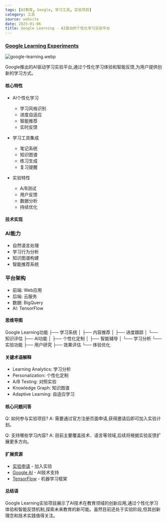 ```yaml
---
tags: [AI教育, Google, 学习工具, 实验项目]
category: 工具
source: website
date: 2025-01-06
title: Google Learning - AI驱动的个性化学习实验平台
---
```


### [Google Learning Experiments](https://learning.google.com/experiments/learn-about/signup)

![google-learning.webp](https://img.mengpeng.tech/i/2025/01/15/67874786e045d.webp)

Google推出的AI驱动学习实验平台,通过个性化学习体验和智能反馈,为用户提供创新的学习方式。

#### 核心特性

- AI个性化学习
  - 学习风格识别
  - 进度自适应
  - 智能推荐
  - 实时反馈
  
- 学习工具集成
  - 笔记系统
  - 知识图谱
  - 练习生成
  - 复习提醒
  
- 实验特性
  - A/B测试
  - 用户反馈
  - 数据分析
  - 持续优化

#### 技术实现

### AI能力
- 自然语言处理
- 学习行为分析
- 知识图谱构建
- 智能推荐系统

### 平台架构
- 前端: Web应用
- 后端: 云服务
- 数据: BigQuery
- AI: TensorFlow

#### 思维导图
Google Learning功能
├── 学习系统
│   ├── 内容推荐
│   ├── 进度跟踪
│   └── 知识评估
├── AI功能
│   ├── 个性化定制
│   ├── 智能辅导
│   └── 学习分析
└── 实验功能
    ├── 用户研究
    ├── 效果评估
    └── 体验优化

#### 关键术语解释

- Learning Analytics: 学习分析
- Personalization: 个性化定制
- A/B Testing: 对照实验
- Knowledge Graph: 知识图谱
- Adaptive Learning: 自适应学习

#### 核心问题问答

Q: 如何参与实验项目?
A: 需要通过官方注册页面申请,获得邀请后即可加入实验计划。

Q: 支持哪些学习内容?
A: 目前主要覆盖技术、语言等领域,后续将根据实验反馈扩展更多方向。

#### 扩展资源

- [实验申请](https://learning.google.com/experiments/learn-about/signup) - 加入实验
- [Google AI](https://ai.google/) - AI技术支持
- [TensorFlow](https://www.tensorflow.org/) - 机器学习框架

#### 总结语

Google Learning实验项目展示了AI技术在教育领域的创新应用,通过个性化学习体验和智能反馈机制,探索未来教育的新可能。虽然目前还处于实验阶段,但其创新理念和技术实践值得关注。 